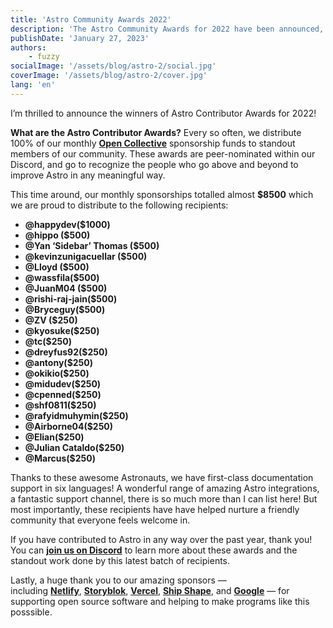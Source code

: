 ```yaml
---
title: 'Astro Community Awards 2022'
description: 'The Astro Community Awards for 2022 have been announced, Nominated by the community to reward those Astronauts who go above and beyond the past year, read to find out who received a share of the $8500 Open Collective funding'
publishDate: 'January 27, 2023'
authors:
    - fuzzy
socialImage: '/assets/blog/astro-2/social.jpg'
coverImage: '/assets/blog/astro-2/cover.jpg'
lang: 'en'
---
```


I’m thrilled to announce the winners of Astro Contributor Awards for 2022!

**What are the Astro Contributor Awards?** Every so often, we distribute 100% of our monthly **[Open Collective](https://opencollective.com/astrodotbuild)** sponsorship funds to standout members of our community. These awards are peer-nominated within our Discord, and go to recognize the people who go above and beyond to improve Astro in any meaningful way.

This time around, our monthly sponsorships totalled almost **$8500** which we are proud to distribute to the following recipients:

- **@happydev($1000)**
- **@hippo ($500)**
- **@Yan ‘Sidebar’ Thomas ($500)**
- **@kevinzunigacuellar ($500)**
- **@Lloyd ($500)**
- **@wassfila($500)**
- **@JuanM04 ($500)**
- **@rishi-raj-jain($500)**
- **@Bryceguy($500)**
- **@ZV ($250)**
- **@kyosuke($250)**
- **@tc($250)**
- **@dreyfus92($250)**
- **@antony($250)**
- **@okikio($250)**
- **@midudev($250)**
- **@cpenned($250)**
- **@shf0811($250)**
- **@rafyidmuhymin($250)**
- **@Airborne04($250)**
- **@Elian($250)**
- **@Julian Cataldo($250)**
- **@Marcus($250)**

Thanks to these awesome Astronauts, we have first-class documentation support in six languages! A wonderful range of amazing Astro integrations, a fantastic support channel, there is so much more than I can list here! But most importantly, these recipients have have helped nurture a friendly community that everyone feels welcome in.

If you have contributed to Astro in any way over the past year, thank you! You can **[join us on Discord](https://astro.build/chat)** to learn more about these awards and the standout work done by this latest batch of recipients.

Lastly, a huge thank you to our amazing sponsors — including **[Netlify](https://www.netlify.com/)**, **[Storyblok](https://storyblok.com/)**, **[Vercel](https://vercel.com/)**, **[Ship Shape](https://shipshape.io/)**, and **[Google](http://google.com/)** — for supporting open source software and helping to make programs like this posssible.
